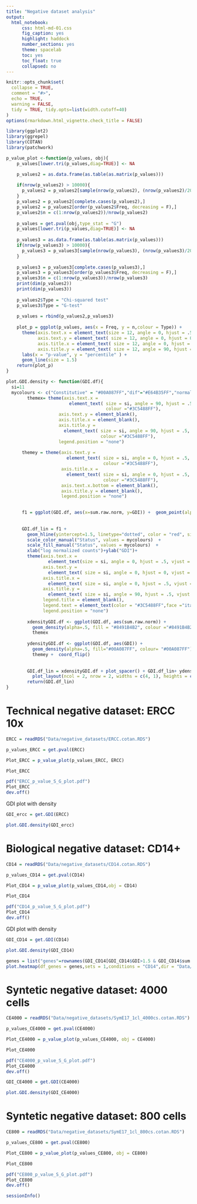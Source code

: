 ```yaml
---
title: "Negative dataset analysis"
output:
  html_notebook:
      css: html-md-01.css
      fig_caption: yes
      highlight: haddock
      number_sections: yes
      theme: spacelab
      toc: yes
      toc_float: true
      collapsed: no
---
```

```r
knitr::opts_chunk$set(
  collapse = TRUE,
  comment = "#>",
  echo = TRUE,
  warning = FALSE,
  tidy = TRUE, tidy.opts=list(width.cutoff=40)
)
options(rmarkdown.html_vignette.check_title = FALSE)
```


```r
library(ggplot2)
library(ggrepel)
library(COTAN)
library(patchwork)

p_value_plot <-function(p_values, obj){
    p_values[lower.tri(p_values,diag=TRUE)] <- NA

    p_values2 = as.data.frame(as.table(as.matrix(p_values))) 
    
    if(nrow(p_values2) > 10000){
      p_values2 = p_values2[sample(nrow(p_values2), (nrow(p_values2)/20)) , ]
    }
    p_values2 = p_values2[complete.cases(p_values2),]
    p_values2 = p_values2[order(p_values2$Freq, decreasing = F),]
    p_values2$n = c(1:nrow(p_values2))/nrow(p_values2)
    
    p_values = get.pval(obj,type_stat = "G")
    p_values[lower.tri(p_values,diag=TRUE)] <- NA
    
    p_values3 = as.data.frame(as.table(as.matrix(p_values))) 
    if(nrow(p_values3) > 10000){
      p_values3 = p_values3[sample(nrow(p_values3), (nrow(p_values3)/20)),]
    }
    
    p_values3 = p_values3[complete.cases(p_values3),]
    p_values3 = p_values3[order(p_values3$Freq, decreasing = F),]
    p_values3$n = c(1:nrow(p_values3))/nrow(p_values3)
    print(dim(p_values2))
    print(dim(p_values3))
    
    p_values2$Type = "Chi-squared test"
    p_values3$Type = "G-test"
    
    p_values = rbind(p_values2,p_values3)
    
    plot_p = ggplot(p_values, aes(x = Freq, y = n,colour = Type)) +
      theme(axis.text.x = element_text(size = 12, angle = 0, hjust = .5, vjust = .5, face = "plain"),
            axis.text.y = element_text( size = 12, angle = 0, hjust = 0, vjust = .5, face = "plain"),  
            axis.title.x = element_text( size = 12, angle = 0, hjust = .5, vjust = 0, face = "plain"),
            axis.title.y = element_text( size = 12, angle = 90, hjust = .5, vjust = .5, face = "plain")) + 
      labs(x = "p-value", y = "percentile" ) +
      geom_line(size = 1.5) 
    return(plot_p)
}

plot.GDI.density <- function(GDI.df){
  si=11
  mycolours <- c("Constitutive" = "#00A087FF","dif"="#E64B35FF","normal" = "#8491B4B2")
        themex= theme(axis.text.x = 
                        element_text( size = si, angle = 90, hjust = .5, vjust = .5, face = "plain", 
                                      colour ="#3C5488FF"),
                    axis.text.y = element_blank(),  
                    axis.title.x = element_blank(),
                    axis.title.y = 
                      element_text( size = si, angle = 90, hjust = .5, vjust = .5, face = "plain", 
                                    colour ="#3C5488FF"),
                    legend.position = "none") 
      
      themey = theme(axis.text.y = 
                       element_text( size = si, angle = 0, hjust = .5, vjust = .5, face = "plain", 
                                     colour ="#3C5488FF"),
                     axis.title.x = 
                       element_text( size = si, angle = 0, hjust = .5, vjust = .5, face = "plain", 
                                     colour ="#3C5488FF"),
                     axis.text.x.bottom = element_blank(),
                     axis.title.y = element_blank(),
                     legend.position = "none") 

  
      f1 = ggplot(GDI.df, aes(x=sum.raw.norm, y=GDI)) +  geom_point(alpha = 0.4, color = "#8491B4B2", size=2.5)
      
      
      GDI.df_lin = f1 + 
        geom_hline(yintercept=1.5, linetype="dotted", color = "red", size= 1) +
        scale_color_manual("Status", values = mycolours)  +
        scale_fill_manual("Status", values = mycolours)  +
        xlab("log normalized counts")+ylab("GDI")+
        theme(axis.text.x = 
                element_text(size = si, angle = 0, hjust = .5, vjust = .5, face = "plain", colour ="#3C5488FF" ),
              axis.text.y = 
                element_text( size = si, angle = 0, hjust = 0, vjust = .5, face = "plain", colour ="#3C5488FF"),  
              axis.title.x = 
                element_text( size = si, angle = 0, hjust = .5, vjust = 0, face = "plain", colour ="#3C5488FF"),
              axis.title.y = 
                element_text( size = si, angle = 90, hjust = .5, vjust = .5, face = "plain", colour ="#3C5488FF"),
              legend.title = element_blank(),
              legend.text = element_text(color = "#3C5488FF",face ="italic" ),
              legend.position = "none") 
      
        xdensityGDI.df <- ggplot(GDI.df, aes(sum.raw.norm)) + 
          geom_density(alpha=.5, fill = "#8491B4B2", colour ="#8491B4B2" ) +
          themex  
      
        ydensityGDI.df <- ggplot(GDI.df, aes(GDI)) + 
          geom_density(alpha=.5, fill="#00A087FF", colour= "#00A087FF") + 
          themey +  coord_flip() 
          
      
        GDI.df_lin = xdensityGDI.df + plot_spacer() + GDI.df_lin+ ydensityGDI.df + 
          plot_layout(ncol = 2, nrow = 2, widths = c(4, 1), heights = c(1, 4))
        return(GDI.df_lin)
}
```

# Technical negative dataset: ERCC 10x
```r
ERCC = readRDS("Data/negative_datasets/ERCC.cotan.RDS")
```
```r
p_values_ERCC = get.pval(ERCC)

Plot_ERCC = p_value_plot(p_values_ERCC, ERCC)

Plot_ERCC
```
```r
pdf("ERCC_p_value_S_G_plot.pdf")
Plot_ERCC
dev.off()
```


GDI plot with density

```r
GDI_ercc = get.GDI(ERCC)

plot.GDI.density(GDI_ercc)
```


# Biological negative dataset: CD14+
```r
CD14 = readRDS("Data/negative_datasets/CD14.cotan.RDS")
```
```r
p_values_CD14 = get.pval(CD14)

Plot_CD14 = p_value_plot(p_values_CD14,obj = CD14)

Plot_CD14
```
```r
pdf("CD14_p_value_S_G_plot.pdf")
Plot_CD14
dev.off()
```


GDI plot with density

```r
GDI_CD14 = get.GDI(CD14)

plot.GDI.density(GDI_CD14)
```
```r
genes = list("genes"=rownames(GDI_CD14[GDI_CD14$GDI>1.5 & GDI_CD14$sum.raw.norm > 5 & GDI_CD14$exp.cells > 2.5,]))
plot.heatmap(df_genes = genes,sets = 1,conditions = "CD14",dir = "Data/negative_datasets/")
```





# Syntetic negative dataset: 4000 cells
```r
CE4000 = readRDS("Data/negative_datasets/SymE17_1cl_4000cs.cotan.RDS")
```
```r
p_values_CE4000 = get.pval(CE4000)

Plot_CE4000 = p_value_plot(p_values_CE4000, obj = CE4000)

Plot_CE4000

```
```r
pdf("CE4000_p_value_S_G_plot.pdf")
Plot_CE4000
dev.off()
```

```r
GDI_CE4000 = get.GDI(CE4000)

plot.GDI.density(GDI_CE4000)
```


# Syntetic negative dataset: 800 cells
```r
CE800 = readRDS("Data/negative_datasets/SymE17_1cl_800cs.cotan.RDS")
```
```r
p_values_CE800 = get.pval(CE800)

Plot_CE800 = p_value_plot(p_values_CE800, obj = CE800)

Plot_CE800
```
```r
pdf("CE800_p_value_S_G_plot.pdf")
Plot_CE800
dev.off()
```


```r
sessionInfo()
```


